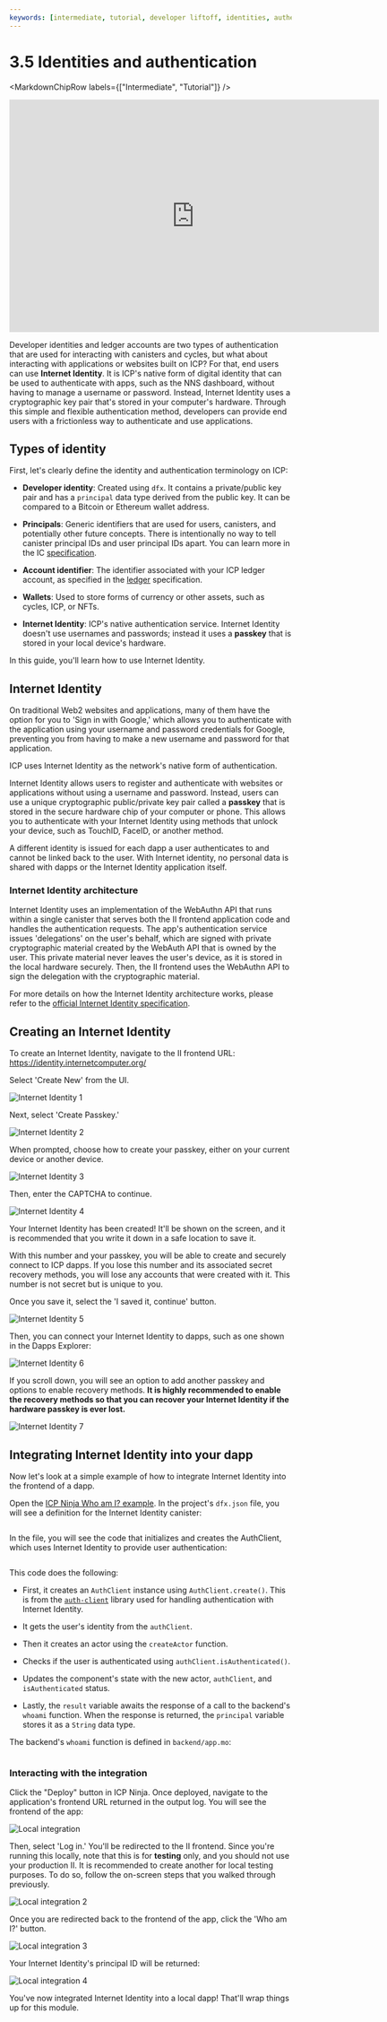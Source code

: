 ```yaml
---
keywords: [intermediate, tutorial, developer liftoff, identities, authentication, internet identity, integrating internet identity, who am i, icp ninja]
---
```




# 3.5 Identities and authentication

<MarkdownChipRow labels={["Intermediate", "Tutorial"]} />

<div class="text--center">
<p> </p>
</div>
<div class="text--center">
<iframe width="660" height="415" src="https://www.youtube.com/embed/BsTlPMn6SR8?si=oNH36Um1fH6ueKFA" title="YouTube video player" frameborder="0" allow="accelerometer; autoplay; clipboard-write; encrypted-media; gyroscope; picture-in-picture; web-share" referrerpolicy="strict-origin-when-cross-origin" allowfullscreen></iframe> </div>

Developer identities and ledger accounts are two types of authentication that are used for interacting with canisters and cycles, but what about interacting with applications or websites built on ICP? For that, end users can use **Internet Identity**. It is ICP's native form of digital identity that can be used to authenticate with apps, such as the NNS dashboard, without having to manage a username or password. Instead, Internet Identity uses a cryptographic key pair that's stored in your computer's hardware. Through this simple and flexible authentication method, developers can provide end users with a frictionless way to authenticate and use applications.

## Types of identity

First, let's clearly define the identity and authentication terminology on ICP:

- **Developer identity**: Created using `dfx`. It contains a private/public key pair and has a `principal` data type derived from the public key. It can be compared to a Bitcoin or Ethereum wallet address.

- **Principals**: Generic identifiers that are used for users, canisters, and potentially other future concepts. There is intentionally no way to tell canister principal IDs and user principal IDs apart. You can learn more in the IC [specification](/docs/references/ic-interface-spec#principal).

- **Account identifier**: The identifier associated with your ICP ledger account, as specified in the [ledger](/docs/defi/token-standards/) specification.

- **Wallets**: Used to store forms of currency or other assets, such as cycles, ICP, or NFTs.

- **Internet Identity**: ICP's native authentication service. Internet Identity doesn't use usernames and passwords; instead it uses a **passkey** that is stored in your local device's hardware.

In this guide, you'll learn how to use Internet Identity.

## Internet Identity

On traditional Web2 websites and applications, many of them have the option for you to 'Sign in with Google,' which allows you to authenticate with the application using your username and password credentials for Google, preventing you from having to make a new username and password for that application.

ICP uses Internet Identity as the network's native form of authentication.

Internet Identity allows users to register and authenticate with websites or applications without using a username and password. Instead, users can use a unique cryptographic public/private key pair called a **passkey** that is stored in the secure hardware chip of your computer or phone. This allows you to authenticate with your Internet Identity using methods that unlock your device, such as TouchID, FaceID, or another method.

A different identity is issued for each dapp a user authenticates to and cannot be linked back to the user. With Internet identity, no personal data is shared with dapps or the Internet Identity application itself.

### Internet Identity architecture

Internet Identity uses an implementation of the WebAuthn API that runs within a single canister that serves both the II frontend application code and handles the authentication requests. The app's authentication service issues 'delegations' on the user's behalf, which are signed with private cryptographic material created by the WebAuth API that is owned by the user. This private material never leaves the user's device, as it is stored in the local hardware securely. Then, the II frontend uses the WebAuthn API to sign the delegation with the cryptographic material.

For more details on how the Internet Identity architecture works, please refer to the [official Internet Identity specification](/docs/references/ic-interface).

## Creating an Internet Identity

To create an Internet Identity, navigate to the II frontend URL: https://identity.internetcomputer.org/

Select 'Create New' from the UI.

![Internet Identity 1](../_attachments/II_1.png)

Next, select 'Create Passkey.'

![Internet Identity 2](../_attachments/II_2.png)

When prompted, choose how to create your passkey, either on your current device or another device.

![Internet Identity 3](../_attachments/II_3.png)

Then, enter the CAPTCHA to continue.

![Internet Identity 4](../_attachments/II_4.png)

Your Internet Identity has been created! It'll be shown on the screen, and it is recommended that you write it down in a safe location to save it.

With this number and your passkey, you will be able to create and securely connect to ICP dapps. If you lose this number and its associated secret recovery methods, you will lose any accounts that were created with it. This number is not secret but is unique to you.

Once you save it, select the 'I saved it, continue' button.

![Internet Identity 5](../_attachments/II_5.png)

Then, you can connect your Internet Identity to dapps, such as one shown in the Dapps Explorer:

![Internet Identity 6](../_attachments/II_6.png)

If you scroll down, you will see an option to add another passkey and options to enable recovery methods. **It is highly recommended to enable the recovery methods so that you can recover your Internet Identity if the hardware passkey is ever lost.**

![Internet Identity 7](../_attachments/II_7.png)

## Integrating Internet Identity into your dapp

Now let's look at a simple example of how to integrate Internet Identity into the frontend of a dapp.

Open the [ICP Ninja Who am I? example](https://icp.ninja/projects/who-am-i). In the project's `dfx.json` file, you will see a definition for the Internet Identity canister:

```json title="dfx.json" file=../../../references/samples/motoko/who_am_i/dfx.json
```

In the file, you will see the code that initializes and creates the AuthClient, which uses Internet Identity to provide user authentication:

```js title="frontend/src/App.jsx" file=../../../references/samples/motoko/who_am_i/frontend/src/App.jsx
```

This code does the following:

- First, it creates an `AuthClient` instance using `AuthClient.create()`. This is from the [`auth-client`](/docs/current/developer-docs/developer-tools/off-chain/agents/javascript-agent#authentication) library used for handling authentication with Internet Identity.

- It gets the user's identity from the `authClient`.

- Then it creates an actor using the `createActor` function.

- Checks if the user is authenticated using `authClient.isAuthenticated()`.

- Updates the component's state with the new actor, `authClient`, and `isAuthenticated` status.

- Lastly, the `result` variable awaits the response of a call to the backend's `whoami` function. When the response is returned, the `principal` variable stores it as a `String` data type.

The backend's `whoami` function is defined in `backend/app.mo`:

```motoko title="backend/app.mo" file=../../../references/samples/motoko/who_am_i/backend/app.mo
```

### Interacting with the integration

Click the "Deploy" button in ICP Ninja. Once deployed, navigate to the application's frontend URL returned in the output log. You will see the frontend of the app:

![Local integration](../_attachments/II-int-1.png)

Then, select 'Log in.' You'll be redirected to the II frontend. Since you're running this locally, note that this is for **testing** only, and you should not use your production II. It is recommended to create another for local testing purposes. To do so, follow the on-screen steps that you walked through previously.

![Local integration 2](../_attachments/II_2.png)

Once you are redirected back to the frontend of the app, click the 'Who am I?' button.

![Local integration 3](../_attachments/II-int-2.png)

Your Internet Identity's principal ID will be returned:

![Local integration 4](../_attachments/II-int-3.png)

You've now integrated Internet Identity into a local dapp! That'll wrap things up for this module.


<TutorialFooter />
